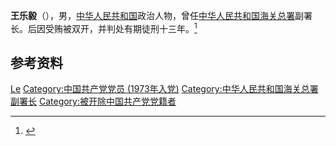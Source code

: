 '''王乐毅'''（{{bd|1942年|6月|}}），男，[[中华人民共和国|中华人民共和国]]政治人物，曾任[[中华人民共和国海关总署|中华人民共和国海关总署]]副署长。后因受贿被双开，并判处有期徒刑十三年。<ref>{{Cite web|title=王乐毅：海关总署原副署长-以案说纪|url=http://www.jjjc.dl.gov.cn/v-1-24741.aspx|accessdate=2020-12-15|work=中共大连市纪律检查委员会 大连市监察委员会}}</ref>

== 参考资料 ==
{{reflist}}

{{中国人物小作品}}

{{Authority control}}
{{DEFAULTSORT:Wang王}}
[[Category:王姓|Le]]
[[Category:中国共产党党员_(1973年入党)|Category:中国共产党党员 (1973年入党)]]
[[Category:中华人民共和国海关总署副署长|Category:中华人民共和国海关总署副署长]]
[[Category:被开除中国共产党党籍者|Category:被开除中国共产党党籍者]]